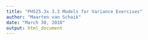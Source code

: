 ```yaml
---
title: "PH525.3x 3.3 Models for Variance Exercises"
author: "Maarten van Schaik"
date: "March 30, 2018"
output: html_document
---
```


